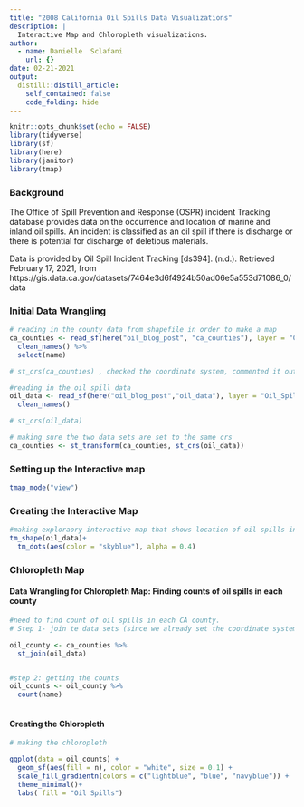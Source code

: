```yaml
---
title: "2008 California Oil Spills Data Visualizations"
description: |
  Interactive Map and Chloropleth visualizations.
author:
  - name: Danielle  Sclafani
    url: {}
date: 02-21-2021
output:
  distill::distill_article:
    self_contained: false
    code_folding: hide
---
```



```r
knitr::opts_chunk$set(echo = FALSE)
library(tidyverse)
library(sf)
library(here)
library(janitor)
library(tmap)
```

### Background

The Office of Spill Prevention and Response (OSPR) incident Tracking database provides data on the occurrence and location of marine and inland oil spills. An incident is classified as an oil spill if there is discharge or there is potential for discharge of deletious materials. 

Data is provided by Oil Spill Incident Tracking [ds394]. (n.d.). Retrieved February 17, 2021, from https://gis.data.ca.gov/datasets/7464e3d6f4924b50ad06e5a553d71086_0/data


### Initial Data Wrangling

```r

# reading in the county data from shapefile in order to make a map
ca_counties <- read_sf(here("oil_blog_post", "ca_counties"), layer = "CA_Counties_TIGER2016") %>% 
  clean_names() %>% 
  select(name)

# st_crs(ca_counties) , checked the coordinate system, commented it out for sake of cleanness

#reading in the oil spill data
oil_data <- read_sf(here("oil_blog_post","oil_data"), layer = "Oil_Spill_Incident_Tracking_%5Bds394%5D") %>% 
  clean_names()

# st_crs(oil_data)

# making sure the two data sets are set to the same crs
ca_counties <- st_transform(ca_counties, st_crs(oil_data))
```

### Setting up the Interactive map
```r
tmap_mode("view")
```

### Creating the Interactive Map
```r
#making exploraory interactive map that shows location of oil spills in california
tm_shape(oil_data)+
  tm_dots(aes(color = "skyblue"), alpha = 0.4)
```


### Chloropleth Map

#### Data Wrangling for Chloropleth Map: Finding counts of oil spills in each county

```r
#need to find count of oil spills in each CA county. 
# Step 1- join te data sets (since we already set the coordinate systems to match)

oil_county <- ca_counties %>% 
  st_join(oil_data)


#step 2: getting the counts
oil_counts <- oil_county %>% 
  count(name)
  
```


#### Creating the Chloropleth

```r
# making the chloropleth

ggplot(data = oil_counts) +
  geom_sf(aes(fill = n), color = "white", size = 0.1) +
  scale_fill_gradientn(colors = c("lightblue", "blue", "navyblue")) +
  theme_minimal()+
  labs( fill = "Oil Spills")
```

